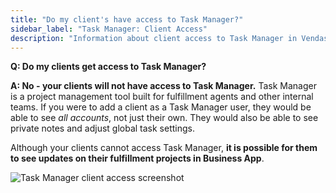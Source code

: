 ```yaml
---
title: "Do my client's have access to Task Manager?"
sidebar_label: "Task Manager: Client Access"
description: "Information about client access to Task Manager in Vendasta"
---
```


**Q: Do my clients get access to Task Manager?**

**A: No - your clients will not have access to Task Manager.** Task Manager is a project management tool built for fulfillment agents and other internal teams. If you were to add a client as a Task Manager user, they would be able to see *all accounts*, not just their own. They would also be able to see private notes and adjust global task settings.

Although your clients cannot access Task Manager, **it is possible for them to see updates on their fulfillment projects in Business App**. 

![Task Manager client access screenshot](/img/fulfillment-users/task-manager-client-access.jpg)